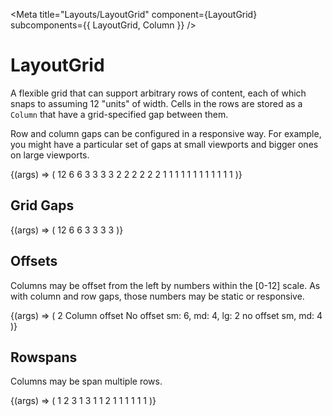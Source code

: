 
<Meta
  title="Layouts/LayoutGrid"
  component={LayoutGrid}
  subcomponents={{ LayoutGrid, Column }}
/>

# LayoutGrid

<StoryStatus status="stable" />

A flexible grid that can support arbitrary rows of content, each of
which snaps to assuming 12 "units" of width. Cells in the rows are
stored as a `Column` that have a grid-specified gap
between them.

Row and column gaps can be configured in a responsive way. For example, you might
have a particular set of gaps at small viewports and bigger ones on large viewports.

<Canvas>
  <Story name="LayoutGrid">
    {(args) => (
      <LayoutGrid
        columnGap={{ xs: 'sm', lg: 'lg' }}
        rowGap={{ xs: 'sm', lg: 'lg' }}
      >
        <Column size={12}>
          <Box>12</Box>
        </Column>
        <Column size={6}>
          <Box>6</Box>
        </Column>
        <Column size={6}>
          <Box>6</Box>
        </Column>
        <Column size={3}>
          <Box>3</Box>
        </Column>
        <Column size={3}>
          <Box>3</Box>
        </Column>
        <Column size={3}>
          <Box>3</Box>
        </Column>
        <Column size={3}>
          <Box>3</Box>
        </Column>
        <Column size={2}>
          <Box>2</Box>
        </Column>
        <Column size={2}>
          <Box>2</Box>
        </Column>
        <Column size={2}>
          <Box>2</Box>
        </Column>
        <Column size={2}>
          <Box>2</Box>
        </Column>
        <Column size={2}>
          <Box>2</Box>
        </Column>
        <Column size={2}>
          <Box>2</Box>
        </Column>
        <Column size={1}>
          <Box>1</Box>
        </Column>
        <Column size={1}>
          <Box>1</Box>
        </Column>
        <Column size={1}>
          <Box>1</Box>
        </Column>
        <Column size={1}>
          <Box>1</Box>
        </Column>
        <Column size={1}>
          <Box>1</Box>
        </Column>
        <Column size={1}>
          <Box>1</Box>
        </Column>
        <Column size={1}>
          <Box>1</Box>
        </Column>
        <Column size={1}>
          <Box>1</Box>
        </Column>
        <Column size={1}>
          <Box>1</Box>
        </Column>
        <Column size={1}>
          <Box>1</Box>
        </Column>
        <Column size={1}>
          <Box>1</Box>
        </Column>
        <Column size={1}>
          <Box>1</Box>
        </Column>
      </LayoutGrid>
    )}
  </Story>
</Canvas>

<Props of={LayoutGrid} />

## Grid Gaps

<Canvas>
  <Story name="Grid Gaps">
    {(args) => (
      <LayoutGrid
        rowGap={select('rowGap', [undefined, 'sm', 'md', 'lg', 'xl'], 'sm')}
        columnGap={select(
          'columnGap',
          [undefined, 'sm', 'md', 'lg', 'xl'],
          'sm'
        )}
      >
        <Column size={12}>
          <Box>12</Box>
        </Column>
        <Column size={6}>
          <Box>6</Box>
        </Column>
        <Column size={6}>
          <Box>6</Box>
        </Column>
        <Column size={3}>
          <Box>3</Box>
        </Column>
        <Column size={3}>
          <Box>3</Box>
        </Column>
        <Column size={3}>
          <Box>3</Box>
        </Column>
        <Column size={3}>
          <Box>3</Box>
        </Column>
      </LayoutGrid>
    )}
  </Story>
</Canvas>

## Offsets

Columns may be offset from the left by numbers within the [0-12] scale.
As with column and row gaps, those numbers may be static or responsive.

<Canvas>
  <Story name="Column Offsets">
    {(args) => (
      <LayoutGrid rowGap="sm" columnGap="sm">
        <Column offset={2} size={4}>
          <Box>2 Column offset</Box>
        </Column>
        <Column size={2}>
          <Box />
        </Column>
        <Column size={2}>
          <Box />
        </Column>
        <Column size={4}>
          <Box>No offset</Box>
        </Column>
        <Column size={8}>
          <Box />
        </Column>
        <Column offset={{ xs: 6, md: 4, lg: 2 }} size={6}>
          <Box>sm: 6, md: 4, lg: 2</Box>
        </Column>
        <Column offset={{ xs: 0, md: 4 }} size={6}>
          <Box>no offset sm, md: 4</Box>
        </Column>
      </LayoutGrid>
    )}
  </Story>
</Canvas>

## Rowspans

Columns may be span multiple rows.

<Canvas>
  <Story name="Column Rowspans">
    {(args) => (
      <LayoutGrid columnGap="sm" rowGap="sm">
        <Column size={3}>
          <Box>1</Box>
        </Column>
        <Column rowspan={2} size={3}>
          <Box>2</Box>
        </Column>
        <Column rowspan={3} size={3}>
          <Box>3</Box>
        </Column>
        <Column size={3}>
          <Box>1</Box>
        </Column>
        <Column rowspan={3} size={3}>
          <Box>3</Box>
        </Column>
        <Column size={3}>
          <Box>1</Box>
        </Column>
        <Column size={3}>
          <Box>1</Box>
        </Column>
        <Column rowspan={2} size={3}>
          <Box>2</Box>
        </Column>
        <Column size={3}>
          <Box>1</Box>
        </Column>
        <Column size={3}>
          <Box>1</Box>
        </Column>
        <Column size={3}>
          <Box>1</Box>
        </Column>
        <Column size={3}>
          <Box>1</Box>
        </Column>
        <Column size={3}>
          <Box>1</Box>
        </Column>
        <Column size={3}>
          <Box>1</Box>
        </Column>
      </LayoutGrid>
    )}
  </Story>
</Canvas>
